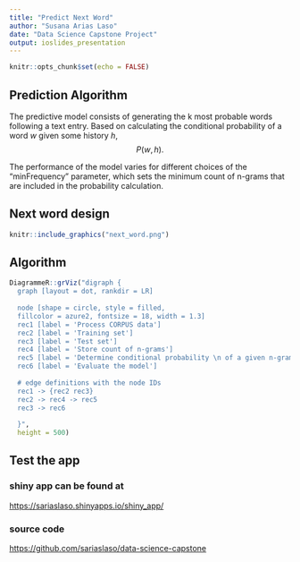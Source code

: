 ```yaml
---
title: "Predict Next Word"
author: "Susana Arias Laso"
date: "Data Science Capstone Project"
output: ioslides_presentation
---
```


```r
knitr::opts_chunk$set(echo = FALSE)
```

## Prediction Algorithm

The predictive model consists of generating the k most probable words following 
a text entry. Based on calculating the conditional probability of a word $w$ 
given some history $h$, $$P(w,h).$$

The performance of the model varies for different choices of the "minFrequency"
parameter, which sets the minimum count of n-grams that are included in the
probability calculation.


## Next word design

```r
knitr::include_graphics("next_word.png")
```

## Algorithm

```r
DiagrammeR::grViz("digraph {
  graph [layout = dot, rankdir = LR]
  
  node [shape = circle, style = filled, 
  fillcolor = azure2, fontsize = 18, width = 1.3]        
  rec1 [label = 'Process CORPUS data']
  rec2 [label = 'Training set']
  rec3 [label = 'Test set']
  rec4 [label = 'Store count of n-grams']
  rec5 [label = 'Determine conditional probability \n of a given n-gram']
  rec6 [label = 'Evaluate the model']
  
  # edge definitions with the node IDs
  rec1 -> {rec2 rec3}
  rec2 -> rec4 -> rec5
  rec3 -> rec6
  
  }",
  height = 500)
```

## Test the app

### shiny app can be found at 
<https://sariaslaso.shinyapps.io/shiny_app/>

### source code
<https://github.com/sariaslaso/data-science-capstone>












